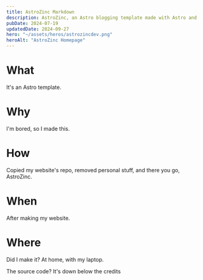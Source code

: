 ```yaml
---
title: AstroZinc Markdown
description: AstroZinc, an Astro blogging template made with Astro and Tailwind CSS.
pubDate: 2024-07-19
updatedDate: 2024-09-27
hero: "~/assets/heros/astrozincdev.png"
heroAlt: "AstroZinc Homepage"
---
```


# What

It's an Astro template.

# Why

I'm bored, so I made this.

# How

Copied my website's repo, removed personal stuff, and there you go, AstroZinc.

# When

After making my website.

# Where

Did I make it? At home, with my laptop.

The source code? It's down below the credits
